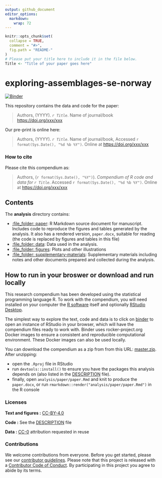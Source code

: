 ```yaml
---
output: github_document
editor_options: 
  markdown: 
    wrap: 72
---
```


<!-- README.md is generated from README.Rmd. Please edit that file -->

```r
knitr::opts_chunk$set(
  collapse = TRUE,
  comment = "#>",
  fig.path = "README-"
)
# Please put your title here to include it in the file below.
Title <- "Title of your paper goes here"
```

# exploring-assemblages-se-norway

[![Binder](https://mybinder.org/badge_logo.svg)](https://mybinder.org/v2/gh/isakro/dialpastrepository/master?urlpath=rstudio)

This repository contains the data and code for the paper:

> Authors, (YYYY). *`r Title`*. Name of journal/book
> <https://doi.org/xxx/xxx>

Our pre-print is online here:

> Authors, (YYYY). *`r Title`*. Name of journal/book, Accessed
> `r format(Sys.Date(), "%d %b %Y")`. Online at
> <https://doi.org/xxx/xxx>

### How to cite

Please cite this compendium as:

> Authors, (`r format(Sys.Date(), "%Y")`). *Compendium of R code and
> data for `r Title`*. Accessed `r format(Sys.Date(), "%d %b %Y")`.
> Online at <https://doi.org/xxx/xxx>

## Contents

The **analysis** directory contains:

-   [:file_folder: paper](/analysis/paper): R Markdown source document
    for manuscript. Includes code to reproduce the figures and tables
    generated by the analysis. It also has a rendered version,
    `paper.docx`, suitable for reading (the code is replaced by figures
    and tables in this file)
-   [:file_folder: data](/analysis/data): Data used in the analysis.
-   [:file_folder: figures](/analysis/figures): Plots and other
    illustrations
-   [:file_folder:
    supplementary-materials](/analysis/supplementary-materials):
    Supplementary materials including notes and other documents prepared
    and collected during the analysis.

## How to run in your broswer or download and run locally

This research compendium has been developed using the statistical
programming language R. To work with the compendium, you will need
installed on your computer the [R
software](https://cloud.r-project.org/) itself and optionally [RStudio
Desktop](https://rstudio.com/products/rstudio/download/).

The simplest way to explore the text, code and data is to click on
[binder](https://mybinder.org/v2/gh/isakro/dialpastrepository/master?urlpath=rstudio)
to open an instance of RStudio in your browser, which will have the
compendium files ready to work with. Binder uses rocker-project.org
Docker images to ensure a consistent and reproducible computational
environment. These Docker images can also be used locally.

You can download the compendium as a zip from from this URL:
[master.zip](/archive/master.zip). After unzipping:

-   open the `.Rproj` file in RStudio
-   run `devtools::install()` to ensure you have the packages this
    analysis depends on (also listed in the [DESCRIPTION](/DESCRIPTION)
    file).
-   finally, open `analysis/paper/paper.Rmd` and knit to produce the
    `paper.docx`, or run `rmarkdown::render("analysis/paper/paper.Rmd")`
    in the R console

### Licenses

**Text and figures :**
[CC-BY-4.0](http://creativecommons.org/licenses/by/4.0/)

**Code :** See the [DESCRIPTION](DESCRIPTION) file

**Data :** [CC-0](http://creativecommons.org/publicdomain/zero/1.0/)
attribution requested in reuse

### Contributions

We welcome contributions from everyone. Before you get started, please
see our [contributor guidelines](CONTRIBUTING.md). Please note that this
project is released with a [Contributor Code of Conduct](CONDUCT.md). By
participating in this project you agree to abide by its terms.

